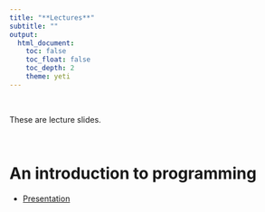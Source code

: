 ```yaml
---
title: "**Lectures**"
subtitle: ""
output:
  html_document:
    toc: false
    toc_float: false
    toc_depth: 2
    theme: yeti
---
```


<br>

These are lecture slides. 

<br>

# An introduction to programming
* [Presentation](lecture_1.html)

